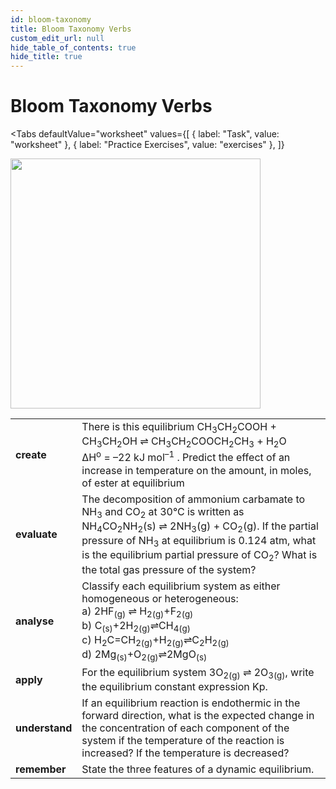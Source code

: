 ```yaml
---
id: bloom-taxonomy
title: Bloom Taxonomy Verbs
custom_edit_url: null
hide_table_of_contents: true
hide_title: true
---
```



<Theme equilibrium />

# Bloom Taxonomy Verbs

<Tabs
  defaultValue="worksheet"
  values={[
    { label: "Task", value: "worksheet" },
    { label: "Practice Exercises", value: "exercises" },
  ]}
>

<TabItem value="worksheet">

<img src={bloom} width="400"/>
<br/>
<table>
  <tr>
    <td><strong>create</strong></td>
    <td>There is this equilibrium CH<sub>3</sub>CH<sub>2</sub>COOH + CH<sub>3</sub>CH<sub>2</sub>OH ⇌ CH<sub>3</sub>CH<sub>2</sub>COOCH<sub>2</sub>CH<sub>3</sub> + H<sub>2</sub>O<br/>∆H<sup>ο</sup> = –22 kJ mol<sup>–1</sup> . Predict the effect of an increase in temperature on the amount, in moles, of ester at equilibrium</td>
  </tr>
  <tr>
    <td><strong>evaluate</strong></td>
    <td>The decomposition of ammonium carbamate to NH<sub>3</sub> and CO<sub>2</sub> at 30°C is written as NH<sub>4</sub>CO<sub>2</sub>NH<sub>2</sub>(s) ⇌ 2NH<sub>3</sub>(g) + CO<sub>2</sub>(g). If the partial pressure of NH<sub>3</sub> at equilibrium is 0.124 atm, what is the equilibrium partial pressure of CO<sub>2</sub>? What is the total gas pressure of the system?</td>
  </tr>
  <tr>
    <td><strong>analyse</strong></td>
    <td>Classify each equilibrium system as either homogeneous or heterogeneous:<br/>a) 2HF<sub>(g)</sub> ⇌ H<sub>2(g)</sub>+F<sub>2(g)</sub> <br/>b) C<sub>(s)</sub>+2H<sub>2(g)</sub>⇌CH<sub>4(g)</sub><br/>c) H<sub>2</sub>C=CH<sub>2(g)</sub>+H<sub>2(g)</sub>⇌C<sub>2</sub>H<sub>2(g)</sub><br/>d) 2Mg<sub>(s)</sub>+O<sub>2(g)</sub>⇌2MgO<sub>(s)</sub></td>
  </tr>
  <tr>
    <td><strong>apply</strong></td>
    <td>For the equilibrium system 3O<sub>2(g)</sub> ⇌ 2O<sub>3(g)</sub>, write the equilibrium constant expression Kp.</td>
  </tr>
  <tr>
    <td><strong>understand</strong></td>
    <td>If an equilibrium reaction is endothermic in the forward direction, what is the expected change in the concentration of each component of the system if the temperature of the reaction is increased? If the temperature is decreased?</td>
  </tr>
  <tr>
    <td><strong>remember</strong></td>
    <td>State the three features of a dynamic equilibrium.</td>
  </tr>

</table>

</TabItem>

<TabItem value="exercises">
  <Frame src="https://learningapps.org/watch?v=ptdevjtdj21" height="480px" />
</TabItem>

</Tabs>

